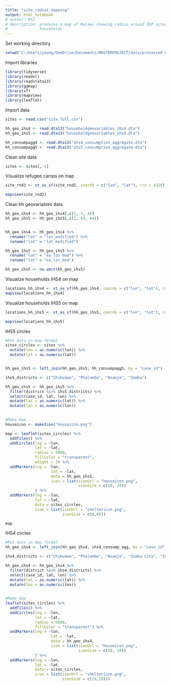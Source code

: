 ---
title: "site_radius_mapping"
output: html_notebook
# author: NYZ
# description: produces a map of Malawi showing radius around IDP sites and 
#              households.
---

Set working directory
```{r}
setwd("C:/Users/young/OneDrive/Documents/MASTERPROJECT/data/processed_data")
```


Import libraries
```{r}
library(tidyverse)
library(readxl)
library(readstata13)
library(ggmap)
library(sf)
library(mapview)
library(leaflet)
```


Import data
```{r}
sites <- read.csv("site_full.csv")

hh_geo_ihs4 <- read.dta13("householdgeovariables_ihs4.dta")
hh_geo_ihs5 <- read.dta13("householdgeovariables_ihs5.dta")

hh_consumpagg4 <- read.dta13("ihs4_consumption_aggregate.dta")
hh_consumpagg5 <- read.dta13("ihs5_consumption_aggregate.dta")
```


Clean site data
```{r}
sites <- sites[,-1]
```


Visualize refugee camps on map
```{r}
site_rnd2 <- st_as_sf(site_rnd2, coords = c("lon", "lat"), crs = 4326)

mapview(site_rnd2)
```


Clean hh geovariables data
```{r}
hh_geo_ihs4 <- hh_geo_ihs4[,c(1, 3, 4)]
hh_geo_ihs5 <- hh_geo_ihs5[,c(1, 43, 44)]


hh_geo_ihs4 <- hh_geo_ihs4 %>% 
  rename("lon" = "lon_modified") %>% 
  rename("lat" = "lat_modified")

hh_geo_ihs5 <- hh_geo_ihs5 %>% 
  rename("lon" = "ea_lon_mod") %>% 
  rename("lat" = "ea_lat_mod")

hh_geo_ihs5 <- na.omit(hh_geo_ihs5)
```

Visualize households IHS4 on map
```{r}
locations_hh_ihs4 <- st_as_sf(hh_geo_ihs4, coords = c("lon", "lat"), crs = 4326)
mapview(locations_hh_ihs4)
```


Visualize households IHS5 on map
```{r}
locations_hh_ihs5 <- st_as_sf(hh_geo_ihs5, coords = c("lon", "lat"), crs = 4326)

mapview(locations_hh_ihs5)
```


IHS5 circles 
```{r}
#Put data in map format
sites_circles <- sites %>%  
  mutate(lon = as.numeric(lon)) %>% 
  mutate(lat = as.numeric(lat))


hh_geo_ihs5 <- left_join(hh_geo_ihs5, hh_consumpagg5, by = "case_id")

ihs5_districts <- c("Chikwawa", "Phalombe", "Nsanje", "Zomba")

hh_geo_ihs5 <- hh_geo_ihs5 %>% 
  filter(district %in% ihs5_districts) %>% 
  select(case_id, lat, lon) %>% 
  mutate(lat = as.numeric(lat)) %>% 
  mutate(lon = as.numeric(lon))
  

#Make map
houseicon <- makeIcon("houseicon.png")

map <- leaflet(sites_circles) %>%
  addTiles() %>% 
  addCircles(lng = ~lon,
             lat = ~lat,
             radius = 5000,
             fillColor = "transparent",
             weight = 3) %>% 
  addMarkers(lng = ~lon,
                    lat = ~lat,
                    data = hh_geo_ihs5,
                    icon = list(iconUrl = "houseicon.png", 
                                iconSize = c(10, 10))
             ) %>% 
  addMarkers(lng = ~lon,
             lat = ~lat,
             data = sites_circles,
             icon = list(iconUrl = "sheltericon.png",
                         iconSize = c(8,8)))

map
```


IHS4 circles 
```{r}
#Put data in map format
hh_geo_ihs4 <- left_join(hh_geo_ihs4, ihs4_consump_agg, by = "case_id")

ihs4_districts <- c("Chikwawa", "Phalombe", "Nsanje", "Zomba City", "Zomba Non-City")

hh_geo_ihs4 <- hh_geo_ihs4 %>% 
  filter(district %in% ihs4_districts) %>% 
  select(case_id, lat, lon) %>% 
  mutate(lat = as.numeric(lat)) %>% 
  mutate(lon = as.numeric(lon))
  

#Make map
leaflet(sites_circles) %>%
  addTiles() %>% 
  addCircles(lng = ~lon,
             lat = ~lat,
             radius = 5000,
             fillColor = "transparent") %>% 
  addMarkers(lng = ~lon,
                    lat = ~lat,
                    data = hh_geo_ihs4,
                    icon = list(iconUrl = "houseicon.png", 
                                iconSize = c(10, 10))
             ) %>% 
  addMarkers(lng = ~lon,
             lat = ~lat,
             data = sites_circles,
             icon = list(iconUrl = "sheltericon.png",
                         iconSize = c(10,10)))
```


